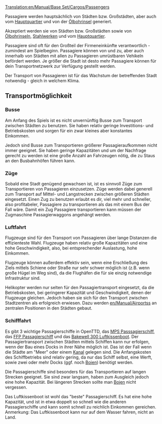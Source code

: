 [[Translation:en/Manual/Base Set/Cargos/Passengers]]
{{de/Übersetzung|Passengers|99}}

{{de/Manual/Base Set/Cargos/Fracht|Name=Passagiere
|Image=en/Manual/Base Set/Cargos/Town.png
|Produzent=[[de/Manual/Stadt|Stadt]], [[de/Ölbohrinsel|Ölbohrinsel]], [[de/Firmensitz|Firmensitz]]
|Konsument=[[de/Manual/Stadt|Stadt]], [[de/Ölbohrinsel|Ölbohrinsel]], [[de/Stahlwalzwerk|Stahlwalzwerk]], [[de/Firmensitz|Firmensitz]]
}}

Passagiere werden hauptsächlich von Städten bzw. Großstädten, aber auch vom [[de/Hauptquartier|Hauptquartier]] und von der [[de/Ölbohrinsel|Ölbohrinsel]] generiert.

Akzeptiert werden sie von Städten bzw. Großstädten sowie von [[de/Ölbohrinsel|Ölbohrinsel]]n, [[de/Stahlwalzwerk|Stahlwerk]]en und vom [[de/Hauptquartier|Hauptquartier]]. 

Passagiere sind oft für den Großteil der Firmeneinkünfte verantwortlich - zumindest am Spielbeginn. Passagiere können von und zu, aber auch innerhalb von Städten mit allen zu Passagieren umrüstbaren Vehikeln befördert werden. Je größer die Stadt ist desto mehr Passagiere können für dein Transportnetzwerk zur Verfügung gestellt werden.

Der Transport von Passagieren ist für das Wachstum der betreffenden Stadt notwendig - gleich in welchem Klima.

==Transportmöglichkeit==

===Busse===
Am Anfang des Spiels ist es nicht unvernünftig Busse zum Transport zwischen Städten zu benutzen. Sie haben relativ geringe Investitions- und Betriebskosten und sorgen für ein zwar kleines aber konstantes Einkommen.

Jedoch sind Busse zum Transportieren größerer Passagieraufkommen nicht immer geeignet. Sie haben geringe Kapazitäten und um der Nachfrage gerecht zu werden ist eine große Anzahl an Fahrzeugen nötig, die zu Staus an den Busbahnhöfen führen kann.

===Züge===
Sobald eine Stadt genügend gewachsen ist, ist es sinnvoll Züge zum Transportieren von Passagieren einzusetzen.
Züge werden dabei generell zum Transport auf Mittel- und Langstrecken zwischen größeren Städten eingesetzt.
Einen Zug zu benutzen erlaubt es dir, viel mehr und schneller, also profitabeler, Passagiere zu transportieren als das mit einem Bus der Fall wäre.
Damit ein Zug Passagiere transportieren kann müssen der Zugmaschine Passagierwaggons angehängt werden. 

===Luftfahrt===
Flugzeuge sind für den Transport von Passagieren über lange Distanzen die effizienteste Wahl. Flugzeuge haben relativ große Kapazitäten und eine hohe Geschwindigkeit, also, bei entsprechender Auslastung, hohe Einkommen.

Flugzeuge können außerdem effektiv sein, wenn eine Erschließung des Ziels mittels Schiene oder Straße nur sehr schwer möglich ist (z.B. wenn große Hügel im Weg sind), da die Flughäfen die für sie einzig notwendige Infrastruktur sind.

Helikopter werden nur selten für den Passagiertransport eingesetzt, da die Betriebskosten, bei geringerer Kapazität und Geschwindigkeit, denen der Flugzeuge gleichen. Jedoch haben sie sich für den Transport zwischen Stadtzentren als erfolgreich erwiesen. Dazu werden [[en/Manual/Airports]]s an zentralen Positionen in den Städten gebaut.

===Schifffahrt===
Es gibt 3 wichtige Passagierschiffe in OpenTTD, das [[de/MPS Passsagierschiff|MPS Passsagierschiff]], das [[de/FFP Passagierschiff|FFP Passagierschiff]] und das [[de/Bakewell 300 Luftkissenboot|Bakewell 300 Luftkissenboot]].
Der Passagiertransport zwischen Städten mittels Schiffen kann nur erfolgen, wenn der Bau eines Docks in ihrer Nähe möglich ist. Das ist der Fall wenn die Städte am "Meer" oder einem [[de/Kanal|Kanal]] gelegen sind. 
Die Anfangskosten des Schiffbetriebs sind relativ gering, da nur das Schiff selbst, eine Werft, sowie zwei oder mehr Docks (ggf. noch [[de/Boje|Boje]]n) benötigt werden.

Die Passagierschiffe sind besonders für das Transportieren auf langen Strecken geeignet. Sie sind zwar langsam, haben zum Ausgleich jedoch eine hohe Kapazität.
Bei längeren Strecken sollte man [[de/Boje|Boje]]n nicht vergessen. 

Das Luftkissenboot ist wohl das "beste" Passagierschiff. Es hat eine hohe Kapazität, und ist in etwa doppelt so schnell wie die anderen Passagierschiffe und kann somit schnell zu reichlich Einkommen gereichen. Anmerkung: Das Luftkissenboot kann nur auf dem Wasser fahren, nicht an Land.